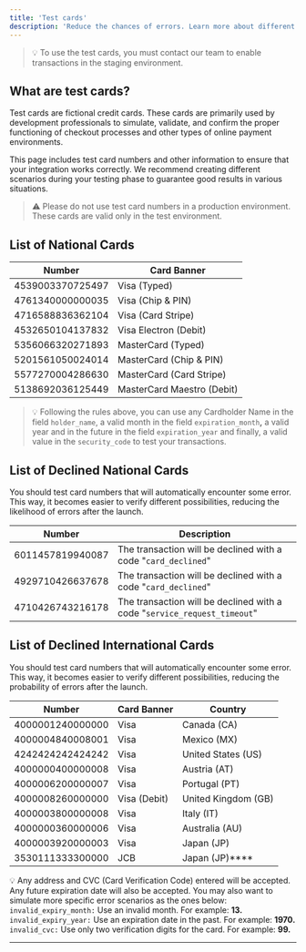 ```yaml
---
title: 'Test cards'
description: 'Reduce the chances of errors. Learn more about different testing methods for simulating and validating your card payment integration before the launch.'
---
```


> 💡 To use the test cards, you must contact our team to enable transactions in the staging environment.

## What are test cards?

Test cards are fictional credit cards. These cards are primarily used by development professionals to simulate, validate, and confirm the proper functioning of checkout processes and other types of online payment environments.

This page includes test card numbers and other information to ensure that your integration works correctly. We recommend creating different scenarios during your testing phase to guarantee good results in various situations.

> ⚠️ Please do not use test card numbers in a production environment. These cards are valid only in the test environment.

## List of National Cards

| Number           | Card Banner                |
| ---------------- | -------------------------- |
| 4539003370725497 | Visa (Typed)               |
| 4761340000000035 | Visa (Chip & PIN)          |
| 4716588836362104 | Visa (Card Stripe)         |
| 4532650104137832 | Visa Electron (Debit)      |
| 5356066320271893 | MasterCard (Typed)         |
| 5201561050024014 | MasterCard (Chip & PIN)    |
| 5577270004286630 | MasterCard (Card Stripe)   |
| 5138692036125449 | MasterCard Maestro (Debit) |

>💡 Following the rules above, you can use any Cardholder Name in the field `holder_name`, a valid month in the field `expiration_month`**,** a valid year and in the future in the field `expiration_year` and finally, a valid value in the `security_code` to test your transactions.


## List of Declined National Cards

You should test card numbers that will automatically encounter some error. This way, it becomes easier to verify different possibilities, reducing the likelihood of errors after the launch.

| **Number**       | **Description**                                                          |
| ---------------- | ------------------------------------------------------------------------ |
| 6011457819940087 | The transaction will be declined with a code "`card_declined`"           |
| 4929710426637678 | The transaction will be declined with a code "`card_declined`"           |
| 4710426743216178 | The transaction will be declined with a code "`service_request_timeout`" |

## List of Declined International Cards

You should test card numbers that will automatically encounter some error. This way, it becomes easier to verify different possibilities, reducing the probability of errors after the launch.

| Number           | Card Banner  | Country             |
| ---------------- | ------------ | ------------------- |
| 4000001240000000 | Visa         | Canada (CA)         |
| 4000004840008001 | Visa         | Mexico (MX)         |
| 4242424242424242 | Visa         | United States (US)  |
| 4000000400000008 | Visa         | Austria (AT)        |
| 4000006200000007 | Visa         | Portugal (PT)       |
| 4000008260000000 | Visa (Debit) | United Kingdom (GB) |
| 4000003800000008 | Visa         | Italy (IT)          |
| 4000000360000006 | Visa         | Australia (AU)      |
| 4000003920000003 | Visa         | Japan (JP)          |
| 3530111333300000 | JCB          | Japan (JP)\*\*\*\*  |

>

💡 Any address and CVC (Card Verification Code) entered will be accepted. Any future expiration date will also be accepted. You may also want to simulate more specific error scenarios as the ones below:
`invalid_expiry_month:`  Use an invalid month. For example: **13.**
`invalid_expiry_year:` Use an expiration date in the past. For example: **1970.**
`invalid_cvc:` Use only two verification digits for the card. For example: **99.**

***